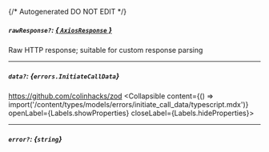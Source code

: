 {/* Autogenerated DO NOT EDIT  */}

##### `rawResponse?`: [*{ `AxiosResponse` }*](https://axios-http.com/docs/res_schema)
Raw HTTP response; suitable for custom response parsing

---
##### `data?`: *{`errors.InitiateCallData`}*
https://github.com/colinhacks/zod
<Collapsible content={() => import('/content/types/models/errors/initiate_call_data/typescript.mdx')} openLabel={Labels.showProperties} closeLabel={Labels.hideProperties}>
</Collapsible>

---
##### `error?`: *{`string`}*


